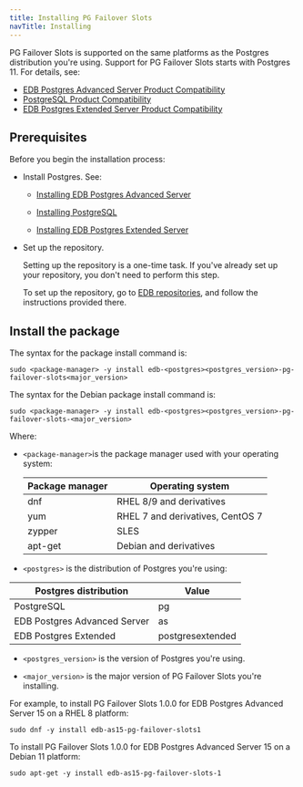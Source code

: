 ```yaml
---
title: Installing PG Failover Slots 
navTitle: Installing
---
```


PG Failover Slots is supported on the same platforms as the Postgres distribution you're using. Support for PG Failover Slots starts with Postgres 11. For details, see:

- [EDB Postgres Advanced Server Product Compatibility](https://www.enterprisedb.com/platform-compatibility#epas)
- [PostgreSQL Product Compatibility](https://www.enterprisedb.com/resources/platform-compatibility#pg)
- [EDB Postgres Extended Server Product Compatibility](https://www.enterprisedb.com/resources/platform-compatibility#epas_extended)

## Prerequisites

Before you begin the installation process:

- Install Postgres. See:
  - [Installing EDB Postgres Advanced Server](/epas/latest/installing/)

  - [Installing PostgreSQL](https://www.postgresql.org/download/) 

  - [Installing EDB Postgres Extended Server](/pge/latest/installing/)

- Set up the repository.

  Setting up the repository is a one-time task. If you've already set up your repository, you don't need to perform this step.

  To set up the repository, go to [EDB repositories](https://www.enterprisedb.com/repos-downloads), and follow the instructions provided there.

## Install the package

The syntax for the package install command is:

```shell
sudo <package-manager> -y install edb-<postgres><postgres_version>-pg-failover-slots<major_version>
```

The syntax for the Debian package install command is:

```shell
sudo <package-manager> -y install edb-<postgres><postgres_version>-pg-failover-slots-<major_version>
```

Where: 
- `<package-manager>`is the package manager used with your operating system:

  | Package manager |             Operating system     |
  | --------------- | -------------------------------- |
  | dnf             | RHEL 8/9 and derivatives           |
  | yum             | RHEL 7 and derivatives, CentOS 7 |
  | zypper          | SLES                             |
  | apt-get         | Debian and derivatives           |

- `<postgres>` is the distribution of Postgres you're using:

 |    Postgres distribution     |   Value    |
 | ---------------------------- | ---------- |
 | PostgreSQL                   | pg         |
 | EDB Postgres Advanced Server | as         |
 | EDB Postgres Extended        | postgresextended |

- `<postgres_version>` is the version of Postgres you're using.

- `<major_version>` is the major version of PG Failover Slots you're installing. 

For example, to install PG Failover Slots 1.0.0 for EDB Postgres Advanced Server 15 on a RHEL 8 platform:

```shell
sudo dnf -y install edb-as15-pg-failover-slots1
```

To install PG Failover Slots 1.0.0 for EDB Postgres Advanced Server 15 on a Debian 11 platform:

```shell
sudo apt-get -y install edb-as15-pg-failover-slots-1
```

